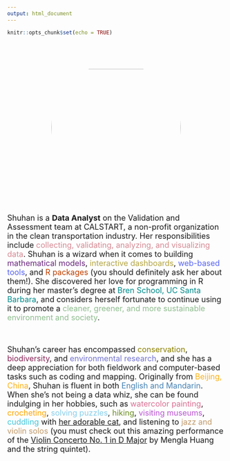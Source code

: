 ```yaml
---
output: html_document
---
```


```r
knitr::opts_chunk$set(echo = TRUE)
```
<style>
.image-cropper {
  width: 300px;
  height: 300px;
  position: relative;
  overflow: hidden;
  border-radius: 50%;
}

img.crop {
  display: inline;
  margin: 0 auto;
  height: 100%;
  width: auto;
}
</style>

<br><br>

<center>
<div class="image-cropper">
  <img class="crop" src="about_me/intro2.JPEG" class="rounded" height="300px">
</div>
</center>
<br>

<p style="font-size:18px">
Shuhan is a **Data Analyst** on the Validation and Assessment team at CALSTART, a non-profit organization in the <font colot="#1569C7">clean transportation industry</font>. Her responsibilities include <font color="#D58A94">collecting, validating, analyzing, and visualizing data</font>. Shuhan is a wizard when it comes to building <font color="#6A287E">mathematical models</font>, <font color="#B5A642">interactive dashboards</font>, <font color="#5865F2">web-based tools</font>, and <font color="#C04000">R packages</font> (you should definitely ask her about them!). She discovered her love for programming in R during her master's degree at <font color="#008B8B">Bren School, UC Santa Barbara</font>, and considers herself fortunate to continue using it to promote a <font color="#8FBC8F">cleaner, greener, and more sustainable environment and society</font>. 
</p>
<br>
<p style="font-size:18px">
Shuhan's career has encompassed <font color="#8B8000">conservation</font>, <font color="#872657">biodiversity</font>, and <font color="#7575CF">environmental research</font>, and she has a deep appreciation for both fieldwork and computer-based tasks such as coding and mapping. Originally from <font color="#FBB117">Beijing, China</font>, Shuhan is fluent in both <font color="steelblue">English and Mandarin</font>. When she's not being a data whiz, she can be found indulging in her hobbies, such as <font color="palevioletred">watercolor painting</font>, <font color="orange">crocheting</font>, <font color="skyblue">solving puzzles</font>, <font color="olivedrab">hiking</font>, <font color="mediumorchid">visiting museums</font>, <font color="#43C6DB">cuddling</font> with [<u>her adorable cat</u>](about_me/rice.jpg), and listening to <font color=#C19A6B>jazz and violin solos</font> (you must check out this amazing performance of the [<u>Violin Concerto No. 1 in D Major</u>](https://www.youtube.com/watch?v=rNM1CkCfjsk) by Mengla Huang and the string quintet).
</p>


<br><br>

<!-- <div  align="center" id="footer"> -->
  <!-- <button type="button" class="btn btn-primary disabled"><a href="data_in_r.html" style="color:white">Data in R</a></button> -->
  <!-- <button type="button" class="btn btn-primary disabled"><a href="gis.html" style="color:white">GIS</a></button> -->
  <!-- <button type="button" class="btn btn-primary disabled"><a href="paper.html" style="color:white">Paper</a></button> -->
  <!-- <button type="button" class="btn btn-primary disabled"><a href="gallery.html" style="color:white">Gallery</a></button> -->
<!-- </div> -->